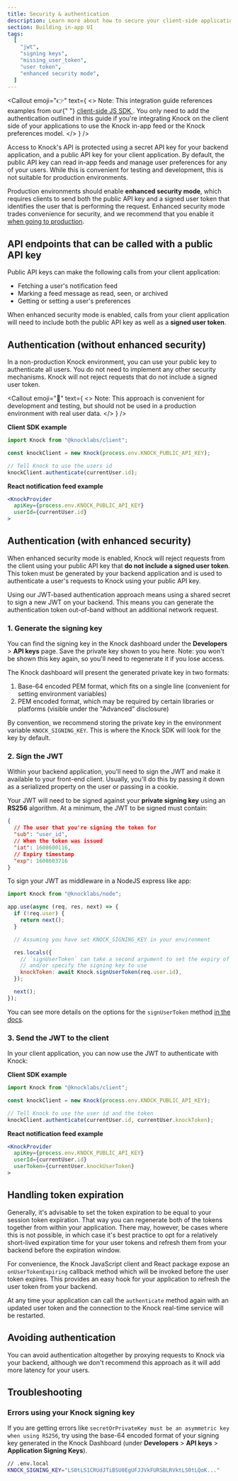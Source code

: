 ```yaml
---
title: Security & authentication
description: Learn more about how to secure your client-side applications as they integrate with Knock.
section: Building in-app UI
tags:
  [
    "jwt",
    "signing keys",
    "missing_user_token",
    "user token",
    "enhanced security mode",
  ]
---
```


<Callout
  emoji="👉"
  text={
    <>
      <span className="font-bold">Note:</span> This integration guide references
      examples from our{" "}
      <a href="https://github.com/knocklabs/javascript/tree/main/packages/client">
        client-side JS SDK
      </a>
      . You only need to add the authentication outlined in this guide if you're
      integrating Knock on the client side of your applications to use the Knock
      in-app feed or the Knock preferences model.
    </>
  }
/>

Access to Knock's API is protected using a secret API key for your backend application, and a public API key for your client application.
By default, the public API key can read in-app feeds and manage user preferences for any of your users. While this is convenient for testing and development, this is not suitable for production environments.

Production environments should enable **enhanced security mode**, which requires clients to send both the public API key and a signed user token that identifies the user that is performing the request. Enhanced security mode trades convenience for security, and we recommend that you enable it [when going to production](/tutorials/implementation-guide#going-to-production).

## API endpoints that can be called with a public API key

Public API keys can make the following calls from your client application:

- Fetching a user's notification feed
- Marking a feed message as read, seen, or archived
- Getting or setting a user's preferences

When enhanced security mode is enabled, calls from your client application will need to include both the public API key as well as a **signed user token**.

## Authentication (without enhanced security)

In a non-production Knock environment, you can use your public key to authenticate
all users. You do not need to implement any other security mechanisms. Knock will
not reject requests that do not include a signed user token.

<Callout
  emoji="🚨"
  text={
    <>
      <span className="font-bold">Note:</span> This approach is convenient for
      development and testing, but should not be used in a production
      environment with real user data.
    </>
  }
/>

**Client SDK example**

```js
import Knock from "@knocklabs/client";

const knockClient = new Knock(process.env.KNOCK_PUBLIC_API_KEY);

// Tell Knock to use the users id
knockClient.authenticate(currentUser.id);
```

**React notification feed example**

```jsx
<KnockProvider
  apiKey={process.env.KNOCK_PUBLIC_API_KEY}
  userId={currentUser.id}
>
```

## Authentication (with enhanced security)

When enhanced security mode is enabled, Knock will reject requests from the client using your public API key that **do not include a signed user token**. This token must be generated by your backend application and is used to authenticate a user's requests to Knock using your public API key.

Using our JWT-based authentication approach means using a shared secret to sign a new JWT on your
backend. This means you can generate the authentication token out-of-band without an additional network request.

### 1. Generate the signing key

You can find the signing key in the Knock dashboard under the **Developers** > **API keys** page. Save the private
key shown to you here. Note: you won't be shown this key again, so you'll need to regenerate
it if you lose access.

The Knock dashboard will present the generated private key in two formats:

1. Base-64 encoded PEM format, which fits on a single line (convenient for setting environment variables)
2. PEM encoded format, which may be required by certain libraries or platforms (visible under the "Advanced" disclosure)

By convention, we recommend storing the private key in the environment variable `KNOCK_SIGNING_KEY`. This is where the
Knock SDK will look for the key by default.

### 2. Sign the JWT

Within your backend application, you'll need to sign the JWT and make it available to your front-end
client. Usually, you'll do this by passing it down as a serialized property on the user or passing in a cookie.

Your JWT will need to be signed against your **private signing key** using an **RS256** algorithm. At a minimum, the JWT to be signed must contain:

```json
{
  // The user that you're signing the token for
  "sub": "user_id",
  // When the token was issued
  "iat": 1608600116,
  // Expiry timestamp
  "exp": 1608603716
}
```

To sign your JWT as middleware in a NodeJS express like app:

```js
import Knock from "@knocklabs/node";

app.use(async (req, res, next) => {
  if (!req.user) {
    return next();
  }

  // Assuming you have set KNOCK_SIGNING_KEY in your environment

  res.locals({
    // `signUserToken` can take a second argument to set the expiry of the token
    // and/or specify the signing key to use
    knockToken: await Knock.signUserToken(req.user.id),
  });

  next();
});
```

You can see more details on the options for the `signUserToken` method [in the docs](https://github.com/knocklabs/knock-node#signing-jwts).

### 3. Send the JWT to the client

In your client application, you can now use the JWT to authenticate with Knock:

**Client SDK example**

```js
import Knock from "@knocklabs/client";

const knockClient = new Knock(process.env.KNOCK_PUBLIC_API_KEY);

// Tell Knock to use the user id and the token
knockClient.authenticate(currentUser.id, currentUser.knockToken);
```

**React notification feed example**

```jsx
<KnockProvider
  apiKey={process.env.KNOCK_PUBLIC_API_KEY}
  userId={currentUser.id}
  userToken={currentUser.knockUserToken}
>
```

## Handling token expiration

Generally, it's advisable to set the token expiration to be equal to your session token expiration. That way you can regenerate both of the tokens together from within your application. There may, however, be cases where this is not possible, in which case it's best practice to opt for a relatively short-lived expiration time for your user tokens and refresh them from your backend before the expiration window.

For convenience, the Knock JavaScript client and React package expose an `onUserTokenExpiring` callback method which will be invoked before the user token expires. This provides an easy hook for your application to refresh the user token from your backend.

At any time your application can call the `authenticate` method again with an updated user token and the connection to the Knock real-time service will be restarted.

## Avoiding authentication

You can avoid authentication altogether by proxying requests to Knock via your backend,
although we don't recommend this approach as it will add more latency for your users.

## Troubleshooting

### Errors using your Knock signing key

If you are getting errors like `secretOrPrivateKey must be an asymmetric key when using RS256`,
try using the base-64 encoded format of your signing key generated in the Knock Dashboard (under **Developers** > **API keys** > **Application Signing Keys**).

```bash
// .env.local
KNOCK_SIGNING_KEY="LS0tLS1CRUdJTiBSU0EgUFJJVkFURSBLRVktLS0tLQoK..."
```
